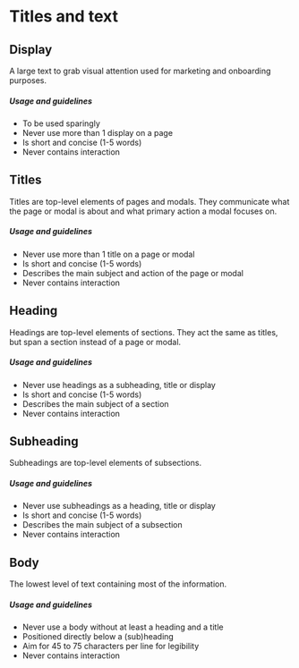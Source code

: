
# Titles and text

## Display
A large text to grab visual attention used for marketing and onboarding purposes.

##### Usage and guidelines
* To be used sparingly
* Never use more than 1 display on a page
* Is short and concise (1-5 words)
* Never contains interaction

<DisplayTextExamples />

## Titles
Titles are top-level elements of pages and modals. They communicate what the page or modal is about and what primary action a modal focuses on.

##### Usage and guidelines
* Never use more than 1 title on a page or modal
* Is short and concise (1-5 words)
* Describes the main subject and action of the page or modal
* Never contains interaction

<TitleTextExamples />

## Heading
Headings are top-level elements of sections. They act the same as titles, but span a section instead of a page or modal. 

##### Usage and guidelines
* Never use headings as a subheading, title or display
* Is short and concise (1-5 words)
* Describes the main subject of a section
* Never contains interaction

<HeadingTextExamples />

## Subheading
Subheadings are top-level elements of subsections. 

##### Usage and guidelines
* Never use subheadings as a heading, title or display
* Is short and concise (1-5 words)
* Describes the main subject of a subsection
* Never contains interaction

<SubheadingTextExamples />

## Body
The lowest level of text containing most of the information.

##### Usage and guidelines
* Never use a body without at least a heading and a title
* Positioned directly below a (sub)heading
* Aim for 45 to 75 characters per line for legibility
* Never contains interaction

<BodyTextExamples />
